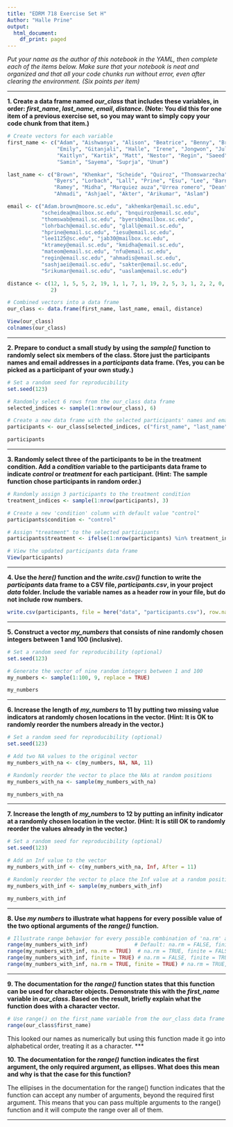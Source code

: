```yaml
---
title: "EDRM 718 Exercise Set H"
Author: "Halle Prine"
output:
  html_document:
    df_print: paged
---
```


*Put your name as the author of this notebook in the YAML, then complete each of the items below. Make sure that your notebook is neat and organized and that all your code chunks run without error, even after clearing the environment. (Six points per item)*

***

**1. Create a data frame named *our_class* that includes these variables, in order: *first_name*, *last_name*, *email*, *distance*. (Note: You did this for one item of a previous exercise set, so you may want to simply copy your code chunk from that item.)**

```r
# Create vectors for each variable
first_name <- c("Adam", "Aishwanya", "Alison", "Beatrice", "Benny", "Brandi", 
                "Emily", "Gitanjali", "Halle", "Irene", "Jongwon", "Julia", 
                "Kaitlyn", "Kartik", "Matt", "Nestor", "Regin", "Saeed", 
                "Samin", "Sayema", "Suprja", "Unum")

last_name <- c("Brown", "Khemkar", "Scheide", "Quiroz", "Thomswarzecha",
               "Byers", "Lorbach", "Lall", "Prine", "Esu", "Lee", "Barnes",
               "Ramey", "Midha", "Marquiez auza","Urrea romero", "Dean", 
               "Ahmadi", "Ashjael", "Akter", "Arikumar", "Aslam")

email <- c("Adam.brown@moore.sc.edu", "akhemkar@email.sc.edu", 
           "scheidea@mailbox.sc.edu", "bnquiroz@email.sc.edu",
           "thomswab@email.sc.edu", "byersb@mailbox.sc.edu",
           "lohrbach@email.sc.edu", "glall@email.sc.edu",
           "hprine@email.sc.edu", "iesu@email.sc.edu",
           "lee1125@sc.edu", "jab30@mailbox.sc.edu",
           "ktramey@email.sc.edu", "kmidha@email.sc.edu",
           "mateom@email.sc.edu", "nfu@email.sc.edu",
           "regin@email.sc.edu", "ahmadis@email.sc.edu",
           "sashjaei@email.sc.edu", "sakter@email.sc.edu",
           "Srikumar@email.sc.edu", "uaslam@email.sc.edu")

distance <- c(12, 1, 5, 5, 2, 19, 1, 1, 7, 1, 19, 2, 5, 3, 1, 2, 2, 0, 1, 1, 1,
              2)

# Combined vectors into a data frame
our_class <- data.frame(first_name, last_name, email, distance)

View(our_class)
colnames(our_class)
```


***

**2. Prepare to conduct a small study by using the *sample()* function to randomly select six members of the class. Store just the participants names and email addresses in a *participants* data frame. (Yes, you can be picked as a participant of your own study.)**

```r
# Set a random seed for reproducibility
set.seed(123)

# Randomly select 6 rows from the our_class data frame
selected_indices <- sample(1:nrow(our_class), 6)

# Create a new data frame with the selected participants' names and email addresses
participants <- our_class[selected_indices, c("first_name", "last_name", "email")]

participants

```

***

**3. Randomly select three of the participants to be in the treatment condition. Add a *condition* variable to the participants data frame to indicate *control* or *treatment* for each participant. (Hint: The sample function chose participants in random order.)**

```r
# Randomly assign 3 participants to the treatment condition
treatment_indices <- sample(1:nrow(participants), 3)

# Create a new 'condition' column with default value "control"
participants$condition <- "control"

# Assign "treatment" to the selected participants
participants$treatment <- ifelse(1:nrow(participants) %in% treatment_indices, "treatment", "control")

# View the updated participants data frame
View(participants)

```


***

**4. Use the *here()* function and the *write.csv()* function to write the *participants* data frame to a CSV file, *participants.csv*, in your project *data* folder. Include the variable names as a header row in your file, but do not include row numbers.**

```r
write.csv(participants, file = here("data", "participants.csv"), row.names = FALSE)
```


***

**5. Construct a vector *my_numbers* that consists of nine randomly chosen integers between 1 and 100 (inclusive).**

```r
# Set a random seed for reproducibility (optional)
set.seed(123)

# Generate the vector of nine random integers between 1 and 100
my_numbers <- sample(1:100, 9, replace = TRUE)

my_numbers

```


***

**6. Increase the length of *my_numbers* to 11 by putting two missing value indicators at randomly chosen locations in the vector. (Hint: It is OK to randomly reorder the numbers already in the vector.)**

```r
# Set a random seed for reproducibility (optional)
set.seed(123)

# Add two NA values to the original vector
my_numbers_with_na <- c(my_numbers, NA, NA, 11)

# Randomly reorder the vector to place the NAs at random positions
my_numbers_with_na <- sample(my_numbers_with_na)

my_numbers_with_na
```

***

**7. Increase the length of *my_numbers* to 12 by putting an infinity indicator at a randomly chosen location in the vector. (Hint: It is still OK to randomly reorder the values already in the vector.)**

```r

# Set a random seed for reproducibility (optional)
set.seed(123)

# Add an Inf value to the vector
my_numbers_with_inf <- c(my_numbers_with_na, Inf, After = 11)

# Randomly reorder the vector to place the Inf value at a random position
my_numbers_with_inf <- sample(my_numbers_with_inf)

my_numbers_with_inf

```

***

**8. Use *my numbers* to illustrate what happens for every possible value of the two optional arguments of the *range()* function.**

```r

# Illustrate range behavior for every possible combination of 'na.rm' and 'finite'
range(my_numbers_with_inf)               # Default: na.rm = FALSE, finite = FALSE
range(my_numbers_with_inf, na.rm = TRUE)  # na.rm = TRUE, finite = FALSE
range(my_numbers_with_inf, finite = TRUE) # na.rm = FALSE, finite = TRUE
range(my_numbers_with_inf, na.rm = TRUE, finite = TRUE) # na.rm = TRUE, finite = TRUE

```

***

**9. The documentation for the *range()* function states that this function can be used for character objects. Demonstrate this with the *first_name* variable in *our_class*. Based on the result, briefly explain what the function does with a character vector.**

```r
# Use range() on the first_name variable from the our_class data frame
range(our_class$first_name)

```
This looked our names as numerically but using this function made it go into alphabetical order, treating it as a character.
***

**10. The documentation for the *range()* function indicates the first argument, the only required argument, as ellipses. What does this mean and why is that the case for this function?**

The ellipises in the documentation for the range() function indicates that the function can accept any number of arguments, beyond the required first argument. This means that you can pass multiple arguments to the range() function and it will compute the range over all of them. 

***

